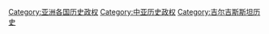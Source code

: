 [[Category:亚洲各国历史政权|Category:亚洲各国历史政权]]
[[Category:中亚历史政权|Category:中亚历史政权]]
[[Category:吉尔吉斯斯坦历史|Category:吉尔吉斯斯坦历史]]